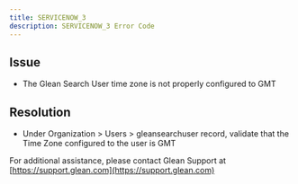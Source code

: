 ```yaml
---
title: SERVICENOW_3
description: SERVICENOW_3 Error Code
---
```


## Issue

- The Glean Search User time zone is not properly configured to GMT

## Resolution

- Under Organization > Users > gleansearchuser record, validate that the Time Zone configured to the user is GMT

For additional assistance, please contact Glean Support at [https://support.glean.com](https://support.glean.com)
